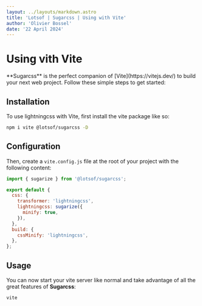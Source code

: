 ```yaml
---
layout: ../layouts/markdown.astro
title: 'Lotsof | Sugarcss | Using with Vite'
author: 'Olivier Bossel'
date: '22 April 2024'
---
```


# Using vith Vite

<div class="typo-lead">
  **Sugarcss** is the perfect companion of [Vite](https://vitejs.dev/) to build
  your next web project. Follow these simple steps to get started:
</div>

## Installation

To use lightningcss with Vite, first install the vite package like so:

```bash
npm i vite @lotsof/sugarcss -D
```

## Configuration

Then, create a `vite.config.js` file at the root of your project with the following content:

```js
import { sugarize } from '@lotsof/sugarcss';

export default {
  css: {
    transformer: 'lightningcss',
    lightningcss: sugarize({
      minify: true,
    }),
  },
  build: {
    cssMinify: 'lightningcss',
  },
};
```

## Usage

You can now start your vite server like normal and take advantage of all the great features of **Sugarcss**:

```bash
vite
```
